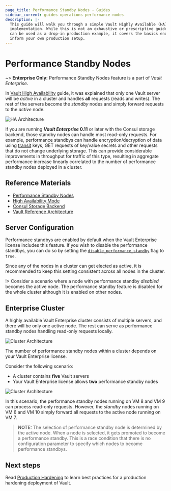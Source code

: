 ```yaml
---
page_title: Performance Standby Nodes - Guides
sidebar_current: guides-operations-performance-nodes
description: |-
  This guide will walk you through a simple Vault Highly Available (HA) cluster
  implementation. While this is not an exhaustive or prescriptive guide that
  can be used as a drop-in production example, it covers the basics enough to
  inform your own production setup.
---
```


# Performance Standby Nodes

~> **Enterprise Only:** Performance Standby Nodes feature is a part of _Vault Enterprise_.

In [Vault High Availability](/guides/operations/vault-ha-consul.html) guide, it
was explained that only one Vault server will be _active_ in a cluster and
handles **all** requests (reads and writes). The rest of the servers become the
_standby_ nodes and simply forward requests to the _active_ node.

![HA Architecture](/img/vault-ha-consul-3.png)

If you are running **_Vault Enterprise_ 0.11** or later with the Consul storage
backend, those standby nodes can handle most read-only requests. For example,
performance standbys can handle encryption/decryption of data using
[transit](/docs/secrets/transit/index.html) keys, GET requests of key/value
secrets and other requests that do not change underlying storage. This can
provide considerable improvements in throughput for traffic of this type,
resulting in aggregate performance increase linearly correlated to the number
of performance standby nodes deployed in a cluster.

## Reference Materials

- [Performance Standby Nodes](/docs/enterprise/performance-standby/index.html)
- [High Availability Mode](/docs/concepts/ha.html)
- [Consul Storage Backend](/docs/configuration/storage/consul.html)
- [Vault Reference Architecture](/guides/operations/reference-architecture.html)

## Server Configuration

Performance standbys are enabled by default when the Vault Enterprise license
includes this feature. If you wish to disable the performance standbys, you can
do so by setting the
[`disable_performance_standby`](/docs/configuration/index.html#vault-enterprise-parameters)
flag to `true`.

Since any of the nodes in a cluster can get elected as active, it is recommended
to keep this setting consistent across all nodes in the cluster.

!> Consider a scenario where a node with performance standby _disabled_
becomes the active node. The performance standby feature is
disabled for the whole cluster although it is enabled on other nodes.

## Enterprise Cluster

A highly available Vault Enterprise cluster consists of multiple servers, and
there will be only one active node. The rest can serve as performance standby
nodes handling read-only requests locally.

![Cluster Architecture](/img/vault-perf-standby-1.png)

The number of performance standby nodes within a cluster depends on your Vault
Enterprise license.

Consider the following scenario:

- A cluster contains **five** Vault servers
- Your Vault Enterprise license allows **two** performance standby nodes

![Cluster Architecture](/img/vault-perf-standby.png)

In this scenario, the performance standby nodes running on VM 8 and VM 9 can
process read-only requests. However, the _standby_ nodes running on VM 6 and VM
10 simply forward all requests to the active node running on VM 7.

> **NOTE:** The selection of performance standby node is determined by the
> active node. When a node is selected, it gets promoted to become a performance
> standby. This is a race condition that there is no configuration
> parameter to specify which nodes to become performance standbys.

## Next steps

Read [Production Hardening](/guides/operations/production.html) to learn best
practices for a production hardening deployment of Vault.
